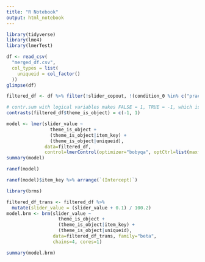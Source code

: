```yaml
---
title: "R Notebook"
output: html_notebook
---
```


```r
library(tidyverse)
library(lme4)
library(lmerTest)
```

```r
df <- read_csv(
  "merged_df.csv",
  col_types = list(
    uniqueid = col_factor()
  ))
glimpse(df)
```

```r
filtered_df <- df %>% filter(!slider_copout, !(condition_0 %in% c("practice", "filler")))
```

```r
# contr.sum with logical variables makes FALSE = 1, TRUE = -1, which is confusing.
contrasts(filtered_df$theme_is_object) = c(-1, 1)
```


```r
model <- lmer(slider_value ~
                theme_is_object +
                (theme_is_object|item_key) + 
                (theme_is_object|uniqueid),
              data=filtered_df,
              control=lmerControl(optimizer="bobyqa", optCtrl=list(maxfun=100000)))
summary(model)
```
```r
ranef(model)
```

```r
ranef(model)$item_key %>% arrange(`(Intercept)`) 
```


```r
library(brms)
```

```r
filtered_df_trans <- filtered_df %>% 
  mutate(slider_value = (slider_value + 0.1) / 100.2)
model.brm <- brm(slider_value ~
                   theme_is_object + 
                   (theme_is_object|item_key) + 
                   (theme_is_object|uniqueid),
                 data=filtered_df_trans, family="beta",
                 chains=4, cores=1)
```
```r
summary(model.brm)
```

